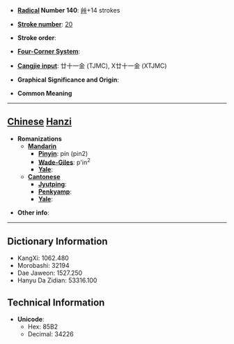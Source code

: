 * '''[[Wiktionary:Chinese radical index| Radical]] Number 140''': [[Wiktionary:Chinese radical index 艸|艸]]+14 strokes

* '''[[Wiktionary:Chinese total strokes index|Stroke number]]''': [[Wiktionary:Chinese total strokes index 20|20]]

* '''Stroke order''': 

* '''[[Wiktionary:Chinese four corner index|Four-Corner System]]''': 

* '''[[Wiktionary:Chinese Cangjie index|Cangjie input]]''': 廿十一金 (TJMC), X廿十一金 (XTJMC)

* '''Graphical Significance and Origin''': 

* '''Common Meaning'''

----

== [[Chinese]] [[Hanzi]] ==

* '''Romanizations'''
** '''[[Mandarin]]'''
*** '''[[Pinyin]]''': pín (pin2)
*** '''[[Wade-Giles]]''': p'in<sup>2</sup>
*** '''[[Yale]]''': 
** '''[[Cantonese]]'''
*** '''[[Jyutping]]''':
*** '''[[Penkyamp]]''': 
*** '''[[Yale]]''': 

* '''Other info''': 

----

== Dictionary Information ==

* KangXi: 1062.480
* Morobashi: 32194
* Dae Jaweon: 1527.250
* Hanyu Da Zidian: 53316.100

== Technical Information ==

* '''Unicode''':
** Hex: 85B2
** Decimal: 34226